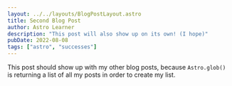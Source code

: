 ```yaml
---
layout: ../../layouts/BlogPostLayout.astro
title: Second Blog Post
author: Astro Learner
description: "This post will also show up on its own! (I hope)"
pubDate: 2022-08-08
tags: ["astro", "successes"]
---
```


This post should show up with my other blog posts, because `Astro.glob()` is returning a list of all my posts in order to create my list.
